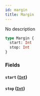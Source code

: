 ```yaml
---
id: margin
title: Margin
---
```


No description

```graphql
type Margin {
  start: Int
  stop: Int
}
```

### Fields

#### `start` ([`Int`](/developer/api-reference/scalars/int))

#### `stop` ([`Int`](/developer/api-reference/scalars/int))
